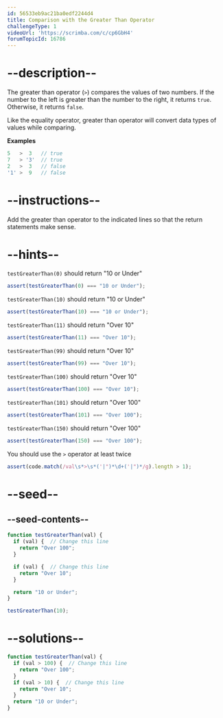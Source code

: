```yaml
---
id: 56533eb9ac21ba0edf2244d4
title: Comparison with the Greater Than Operator
challengeType: 1
videoUrl: 'https://scrimba.com/c/cp6GbH4'
forumTopicId: 16786
---
```


# --description--

The greater than operator (`>`) compares the values of two numbers. If the number to the left is greater than the number to the right, it returns `true`. Otherwise, it returns `false`.

Like the equality operator, greater than operator will convert data types of values while comparing.

**Examples**

```js
5   >  3   // true
7   > '3'  // true
2   >  3   // false
'1' >  9   // false
```

# --instructions--

Add the greater than operator to the indicated lines so that the return statements make sense.

# --hints--

`testGreaterThan(0)` should return "10 or Under"

```js
assert(testGreaterThan(0) === "10 or Under");
```

`testGreaterThan(10)` should return "10 or Under"

```js
assert(testGreaterThan(10) === "10 or Under");
```

`testGreaterThan(11)` should return "Over 10"

```js
assert(testGreaterThan(11) === "Over 10");
```

`testGreaterThan(99)` should return "Over 10"

```js
assert(testGreaterThan(99) === "Over 10");
```

`testGreaterThan(100)` should return "Over 10"

```js
assert(testGreaterThan(100) === "Over 10");
```

`testGreaterThan(101)` should return "Over 100"

```js
assert(testGreaterThan(101) === "Over 100");
```

`testGreaterThan(150)` should return "Over 100"

```js
assert(testGreaterThan(150) === "Over 100");
```

You should use the `>` operator at least twice

```js
assert(code.match(/val\s*>\s*('|")*\d+('|")*/g).length > 1);
```

# --seed--

## --seed-contents--

```js
function testGreaterThan(val) {
  if (val) {  // Change this line
    return "Over 100";
  }

  if (val) {  // Change this line
    return "Over 10";
  }

  return "10 or Under";
}

testGreaterThan(10);
```

# --solutions--

```js
function testGreaterThan(val) {
  if (val > 100) {  // Change this line
    return "Over 100";
  }
  if (val > 10) {  // Change this line
    return "Over 10";
  }
  return "10 or Under";
}
```
